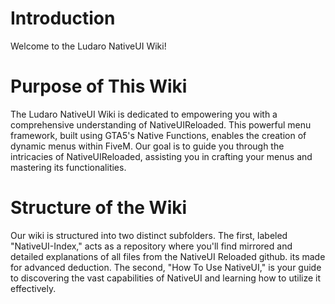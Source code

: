 # Introduction
Welcome to the Ludaro NativeUI Wiki!

# Purpose of This Wiki
The Ludaro NativeUI Wiki is dedicated to empowering you with a comprehensive understanding of NativeUIReloaded. This powerful menu framework, built using GTA5's Native Functions, enables the creation of dynamic menus within FiveM. Our goal is to guide you through the intricacies of NativeUIReloaded, assisting you in crafting your menus and mastering its functionalities.

# Structure of the Wiki
Our wiki is structured into two distinct subfolders. The first, labeled "NativeUI-Index," acts as a repository where you'll find mirrored and detailed explanations of all files from the NativeUI Reloaded github. its made for advanced deduction. The second, "How To Use NativeUI," is your guide to discovering the vast capabilities of NativeUI and learning how to utilize it effectively.